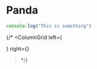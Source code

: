 

# Panda

```js
console.log("This is something")
```






{/* <ColumnGrid 
left={
      
}
right={}
> */}